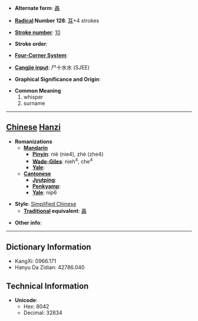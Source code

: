 * '''Alternate form''': [[聶]]

* '''[[Wiktionary:Chinese radical index| Radical]] Number 128''': [[Wiktionary:Chinese radical index 耳|耳]]+4 strokes

* '''[[Wiktionary:Chinese total strokes index|Stroke number]]''': [[Wiktionary:Chinese total strokes index 10|10]]

* '''Stroke order''': 

* '''[[Wiktionary:Chinese four corner index|Four-Corner System]]''': 

* '''[[Wiktionary:Chinese Cangjie index|Cangjie input]]''': 尸十水水 (SJEE)

* '''Graphical Significance and Origin''': 

* '''Common Meaning'''
*#whisper
*# surname


----

== [[Chinese]] [[Hanzi]] ==

* '''Romanizations'''
** '''[[Mandarin]]'''
*** '''[[Pinyin]]''': niè (nie4), zhè (zhe4)
*** '''[[Wade-Giles]]''': nieh<sup>4</sup>, che<sup>4</sup>
*** '''[[Yale]]''': 
** '''[[Cantonese]]'''
*** '''[[Jyutping]]''':
*** '''[[Penkyamp]]''': 
*** '''[[Yale]]''': nip6

* '''Style''': [[Simplified Chinese]] 
** '''[[Traditional Chinese|Traditional]] equivalent''': [[聶]]

* '''Other info''': 

----

== Dictionary Information ==

* KangXi: 0966.171
* Hanyu Da Zidian: 42786.040

== Technical Information ==

* '''Unicode''':
** Hex: 8042
** Decimal: 32834